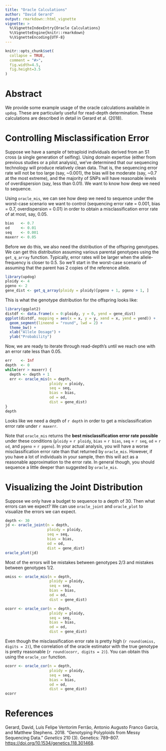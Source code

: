 ```yaml
---
title: "Oracle Calculations"
author: "David Gerard"
output: rmarkdown::html_vignette
vignette: >
  %\VignetteIndexEntry{Oracle Calculations}
  %\VignetteEngine{knitr::rmarkdown}
  %\VignetteEncoding{UTF-8}
---
```


```r
knitr::opts_chunk$set(
  collapse = TRUE,
  comment = "#>",
  fig.width=4.5,
  fig.height=3.5
)
```

# Abstract

We provide some example usage of the oracle calculations available in `updog`. These are particularly useful for read-depth determination. These calculations are described in detail in Gerard et al. (2018).

# Controlling Misclassification Error

Suppose we have a sample of tetraploid individuals derived from an S1 cross (a single generation of selfing). Using domain expertise (either from previous studies or a pilot analysis), we've determined that our sequencing technology will produce relatively clean data. That is, the sequencing error rate will not be too large (say, ~0.001), the bias will be moderate (say, ~0.7 at the most extreme), and the majority of SNPs will have reasonable levels of overdispersion (say, less than 0.01). We want to know how deep we need to sequence.

Using `oracle_mis`, we can see how deep we need to sequence under the worst-case scenario we want to control (sequencing error rate = 0.001, bias = 0.7, overdispersion = 0.01) in order to obtain a misclassification error rate of at most, say, 0.05.

```r
bias   <- 0.7
od     <- 0.01
seq    <- 0.001
maxerr <- 0.05
```

Before we do this, we also need the distribution of the offspring genotypes. We can get this distribution assuming various parental genotypes using the `get_q_array` function. Typically, error rates will be larger when the allele-frequency is closer to 0.5. So we'll start in the worst-case scenario of assuming that the parent has 2 copies of the reference allele.

```r
library(updog)
ploidy <- 4
pgeno <- 2
gene_dist <- get_q_array(ploidy = ploidy)[pgeno + 1, pgeno + 1, ]
```

This is what the genotype distribution for the offspring looks like:
```r
library(ggplot2)
distdf <- data.frame(x = 0:ploidy, y = 0, yend = gene_dist)
ggplot(distdf, mapping = aes(x = x, y = y, xend = x, yend = yend)) +
  geom_segment(lineend = "round", lwd = 2) +
  theme_bw() +
  xlab("Allele Dosage") +
  ylab("Probability")
```

Now, we are ready to iterate through read-depth's until we reach one with an error rate less than 0.05.

```r
err    <- Inf
depth  <- 0
while(err > maxerr) {
  depth <- depth + 1
  err <- oracle_mis(n = depth,
                    ploidy = ploidy,
                    seq = seq,
                    bias = bias,
                    od = od,
                    dist = gene_dist)
}
depth
```

Looks like we need a depth of `r depth` in order to get a misclassification error rate under `r maxerr`.


Note that `oracle_mis` returns the **best misclassification error rate possible** under these conditions (`ploidy` = `r ploidy`, `bias` = `r bias`, `seq` = `r seq`, `od` = `r od`, and `pgeno` = `r pgeno`). In your actual analysis, you will have a worse misclassification error rate than that returned by `oracle_mis`. However, if you have a lot of individuals in your sample, then this will act as a reasonable approximation to the error rate. In general though, you should sequence a little deeper than suggested by `oracle_mis`.

# Visualizing the Joint Distribution

Suppose we only have a budget to sequence to a depth of 30. Then what errors can we expect? We can use `oracle_joint` and `oracle_plot` to visualize the errors we can expect.

```r
depth <- 30
jd <- oracle_joint(n = depth,
                   ploidy = ploidy,
                   seq = seq,
                   bias = bias,
                   od = od,
                   dist = gene_dist)
oracle_plot(jd)
```

Most of the errors will be mistakes between genotypes 2/3 and mistakes between genotypes 1/2.

```r
omiss <- oracle_mis(n = depth,
                    ploidy = ploidy,
                    seq = seq,
                    bias = bias,
                    od = od,
                    dist = gene_dist)

ocorr <- oracle_cor(n = depth,
                    ploidy = ploidy,
                    seq = seq,
                    bias = bias,
                    od = od,
                    dist = gene_dist)
```


Even though the misclassification error rate is pretty high (`r round(omiss, digits = 2)`), the correlation of the oracle estimator with the true genotype is pretty reasonable (`r round(ocorr, digits = 2)`). You can obtain this using the `oracle_cor` function.

```r
ocorr <- oracle_cor(n = depth,
                    ploidy = ploidy,
                    seq = seq,
                    bias = bias,
                    od = od,
                    dist = gene_dist)
ocorr
```

# References

Gerard, David, Luís Felipe Ventorim Ferrão, Antonio Augusto Franco Garcia, and Matthew Stephens. 2018. "Genotyping Polyploids from Messy Sequencing Data." *Genetics* 210 (3). Genetics: 789–807. <https://doi.org/10.1534/genetics.118.301468>.






